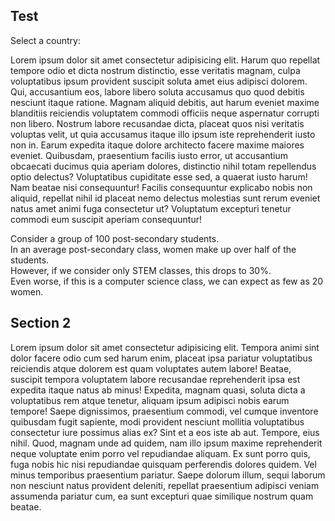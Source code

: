 
## Test

Select a country: <CountrySelect />

Lorem ipsum dolor sit amet consectetur adipisicing elit. Harum quo repellat tempore odio et dicta nostrum distinctio, esse veritatis magnam, culpa voluptatibus ipsum provident suscipit soluta amet eius adipisci dolorem.
Qui, accusantium eos, labore libero soluta accusamus quo quod debitis nesciunt itaque ratione. Magnam aliquid debitis, aut harum eveniet maxime blanditiis reiciendis voluptatem commodi officiis neque aspernatur corrupti non libero.
Nostrum labore recusandae dicta, placeat quos nisi veritatis voluptas velit, ut quia accusamus itaque illo ipsum iste reprehenderit iusto non in. Earum expedita itaque dolore architecto facere maxime maiores eveniet.
Quibusdam, praesentium facilis iusto error, ut accusantium obcaecati ducimus quia aperiam dolores, distinctio nihil totam repellendus optio delectus? Voluptatibus cupiditate esse sed, a quaerat iusto harum! Nam beatae nisi consequuntur!
Facilis consequuntur explicabo nobis non aliquid, repellat nihil id placeat nemo delectus molestias sunt rerum eveniet natus amet animi fuga consectetur ut? Voluptatum excepturi tenetur commodi eum suscipit aperiam consequuntur!

<FullPageScroller Background={FemaleCounter}>
  <div>Consider a group of 100 post-secondary students.</div>
  <div>In an average post-secondary class, women make up over half of the students.</div>
  <div>However, if we consider only STEM classes, this drops to 30%.</div>
  <div>Even worse, if this is a computer science class, we can expect as few as 20 women.</div>
</FullPageScroller>

## Section 2

Lorem ipsum dolor sit amet consectetur adipisicing elit. Tempora animi sint dolor facere odio cum sed harum enim, placeat ipsa pariatur voluptatibus reiciendis atque dolorem est quam voluptates autem labore!
Beatae, suscipit tempora voluptatem labore recusandae reprehenderit ipsa est expedita itaque natus ab minus! Expedita, magnam quasi, soluta dicta a voluptatibus rem atque tenetur, aliquam ipsum adipisci nobis earum tempore!
Saepe dignissimos, praesentium commodi, vel cumque inventore quibusdam fugit sapiente, modi provident nesciunt mollitia voluptatibus consectetur iure possimus alias ex? Sint et a eos iste ab aut. Tempore, eius nihil.
Quod, magnam unde ad quidem, nam illo ipsum maxime reprehenderit neque voluptate enim porro vel repudiandae aliquam. Ex sunt porro quis, fuga nobis hic nisi repudiandae quisquam perferendis dolores quidem.
Vel minus temporibus praesentium pariatur. Saepe dolorum illum, sequi laborum non nesciunt natus provident deleniti, repellat praesentium adipisci veniam assumenda pariatur cum, ea sunt excepturi quae similique nostrum quam beatae.

<DisasterLineGraph />
